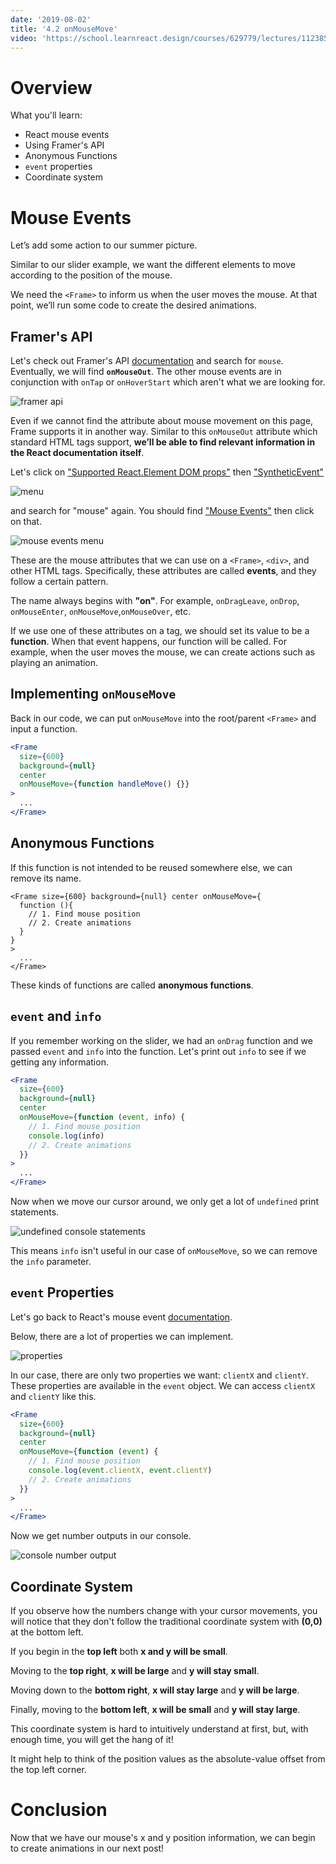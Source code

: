 ```yaml
---
date: '2019-08-02'
title: '4.2 onMouseMove'
video: 'https://school.learnreact.design/courses/629779/lectures/11238582'
---
```



# Overview

What you'll learn:

- React mouse events
- Using Framer's API
- Anonymous Functions
- `event` properties
- Coordinate system

<CourseVideoLink to={props.pageContext.frontmatter.video} />

# Mouse Events

Let’s add some action to our summer picture.

Similar to our slider example, we want the different elements to move according to the position of the mouse.

We need the `<Frame>` to inform us when the user moves the mouse. At that point, we’ll run some code to create the desired animations.

## Framer's API

Let's check out Framer's API [documentation](https://www.framer.com/api/frame/) and search for `mouse`. Eventually, we will find **`onMouseOut`**. The other mouse events are in conjunction with `onTap` or `onHoverStart` which aren't what we are looking for.

![framer api](./framerapi.png)

Even if we cannot find the attribute about mouse movement on this page, Frame supports it in another way. Similar to this `onMouseOut` attribute which standard HTML tags support, **we’ll be able to find relevant information in the React documentation itself**.

Let's click on ["Supported React.Element DOM props"](https://reactjs.org/docs/dom-elements.html#all-supported-html-attributes) then ["SyntheticEvent"](https://reactjs.org/docs/events.html)

![menu](./synthetic.png)

and search for "mouse" again. You should find ["Mouse Events"](https://reactjs.org/docs/events.html#mouse-events) then click on that.

![mouse events menu](./mouseevents.png)

These are the mouse attributes that we can use on a `<Frame>`, `<div>`, and other HTML tags. Specifically, these attributes are called **events**, and they follow a certain pattern.

The name always begins with **"on"**. For example, `onDragLeave`, `onDrop`, `onMouseEnter`, `onMouseMove`,`onMouseOver`, etc.

If we use one of these attributes on a tag, we should set its value to be a **function**. When that event happens, our function will be called. For example, when the user moves the mouse, we can create actions such as playing an animation.

## Implementing `onMouseMove`

Back in our code, we can put `onMouseMove` into the root/parent `<Frame>` and input a function.

```jsx
<Frame
  size={600}
  background={null}
  center
  onMouseMove={function handleMove() {}}
>
  ...
</Frame>
```

## Anonymous Functions

If this function is not intended to be reused somewhere else, we can remove its name.

```jsx{2}
<Frame size={600} background={null} center onMouseMove={
  function (){
    // 1. Find mouse position
    // 2. Create animations
  }
}
>
  ...
</Frame>
```

These kinds of functions are called **anonymous functions**.

## `event` and `info`

If you remember working on the slider, we had an `onDrag` function and we passed `event` and `info` into the function. Let's print out `info` to see if we getting any information.

```jsx
<Frame
  size={600}
  background={null}
  center
  onMouseMove={function (event, info) {
    // 1. Find mouse position
    console.log(info)
    // 2. Create animations
  }}
>
  ...
</Frame>
```

Now when we move our cursor around, we only get a lot of `undefined` print statements.

![undefined console statements](./undefined.png)

This means `info` isn't useful in our case of `onMouseMove`, so we can remove the `info` parameter.

## `event` Properties

Let's go back to React's mouse event [documentation](https://reactjs.org/docs/events.html#mouse-events).

Below, there are a lot of properties we can implement.

![properties](./properties.png)

In our case, there are only two properties we want: `clientX` and `clientY`. These properties are available in the `event` object. We can access `clientX` and `clientY` like this.

```jsx
<Frame
  size={600}
  background={null}
  center
  onMouseMove={function (event) {
    // 1. Find mouse position
    console.log(event.clientX, event.clientY)
    // 2. Create animations
  }}
>
  ...
</Frame>
```

Now we get number outputs in our console.

![console number output](./consolenumbers.png)

## Coordinate System

If you observe how the numbers change with your cursor movements, you will notice that they don't follow the traditional coordinate system with **(0,0)** at the bottom left.

If you begin in the **top left** both **x and y will be small**.

Moving to the **top right**, **x will be large** and **y will stay small**.

Moving down to the **bottom right**, **x will stay large** and **y will be large**.

Finally, moving to the **bottom left**, **x will be small** and **y will stay large**.

This coordinate system is hard to intuitively understand at first, but, with enough time, you will get the hang of it!

It might help to think of the position values as the absolute-value offset from the top left corner.

# Conclusion

Now that we have our mouse's x and y position information, we can begin to create animations in our next post!
